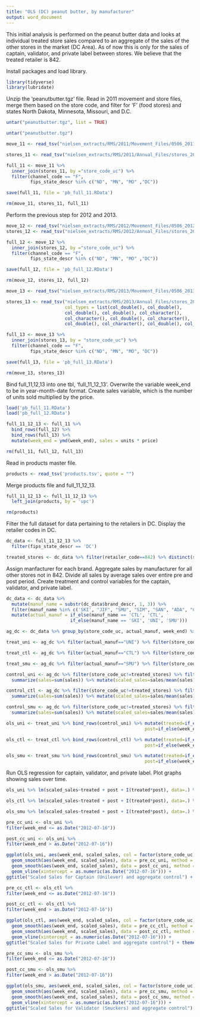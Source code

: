 ---
title: "OLS (DC) peanut butter, by manufacturer"
output: word_document
---
This initial analysis is performed on the peanut butter data and looks at individual treated store sales compared to
an aggregate of the sales of the other stores in the market (DC Area). As of now this is only for the sales of 
captain, validator, and private label between stores. We believe that the treated retailer is 842. 

Install packages and load library.

```{r, results = 'hide'}
library(tidyverse)
library(lubridate)
```

Unzip the 'peanutbutter.tgz' file. Read in 2011 movement and store files, merge them based
on the store code, and filter for 'F' (food stores) and states North Dakota, Minnesota,
Missouri, and D.C.

```{r, results = 'hide'}
untar("peanutbutter.tgz", list = TRUE)

untar("peanutbutter.tgz")

move_11 <- read_tsv("nielsen_extracts/RMS/2011/Movement_Files/0506_2011/1421_2011.tsv")

stores_11 <- read_tsv("nielsen_extracts/RMS/2011/Annual_Files/stores_2011.tsv")

full_11 <- move_11 %>%
  inner_join(stores_11, by ="store_code_uc") %>% 
  filter(channel_code == "F", 
         fips_state_descr %in% c("ND", "MN", "MO" ,"DC"))

save(full_11, file = 'pb_full_11.RData')

rm(move_11, stores_11, full_11)
```

Perform the previous step for 2012 and 2013.

```{r, results = 'hide'}
move_12 <- read_tsv("nielsen_extracts/RMS/2012/Movement_Files/0506_2012/1421_2012.tsv")
stores_12 <- read_tsv("nielsen_extracts/RMS/2012/Annual_Files/stores_2012.tsv")

full_12 <- move_12 %>%
  inner_join(stores_12, by ="store_code_uc") %>% 
  filter(channel_code == "F",
         fips_state_descr %in% c("ND", "MN", "MO" ,"DC"))

save(full_12, file = 'pb_full_12.RData')

rm(move_12, stores_12, full_12)

move_13 <- read_tsv("nielsen_extracts/RMS/2013/Movement_Files/0506_2013/1421_2013.tsv")

stores_13 <- read_tsv("nielsen_extracts/RMS/2013/Annual_Files/stores_2013.tsv", 
                      col_types = list(col_double(), col_double(),
                      col_double(), col_double(), col_character(),
                      col_character(), col_double(), col_character(), 
                      col_double(), col_character(), col_double(), col_character()))

full_13 <- move_13 %>%
  inner_join(stores_13, by = "store_code_uc") %>%
  filter(channel_code == "F",
         fips_state_descr %in% c("ND", "MN", "MO", "DC"))

save(full_13, file = 'pb_full_13.RData')

rm(move_13, stores_13)
```

Bind full_11,12,13 into one tbl, 'full_11_12_13'. Overwrite the variable week_end to be in
year-month-date format. Create sales variable, which is the number of units sold multiplied
by the price.

```{r, results = 'hide'}
load('pb_full_11.RData')
load('pb_full_12.RData')

full_11_12_13 <- full_11 %>%
  bind_rows(full_12) %>%
  bind_rows(full_13) %>%
  mutate(week_end = ymd(week_end), sales = units * price)

rm(full_11, full_12, full_13)
```

Read in products master file.

```{r, results = 'hide'}
products <- read_tsv('products.tsv', quote = "")
```

Merge products file and full_11_12_13.

```{r, results = 'hide'}
full_11_12_13 <- full_11_12_13 %>%
  left_join(products, by = 'upc')

rm(products)
```

Filter the full dataset for data pertaining to the retailers in DC. Display the retailer
codes in DC.

```{r}
dc_data <- full_11_12_13 %>%
  filter(fips_state_descr == 'DC')

treated_stores <- dc_data %>% filter(retailer_code==842) %>% distinct(store_code_uc)
```

Assign manfacturer for each brand. Aggregate sales by manufacturer for all other stores not in 842. Divide all sales by average sales over entire pre and post period. Create treatment and control variables for the captain, validator, and private label. 

```{r}
dc_data <- dc_data %>%
  mutate(manuf_name = substr(dc_data$brand_descr, 1, 3)) %>%
  filter(manuf_name %in% c('SKI', "JIF", "SMU", "SIM", "SAN", "ADA", "CTL")) %>%
  mutate(actual_manuf = if_else(manuf_name == 'CTL', 'CTL',
                        if_else(manuf_name == 'SKI', 'UNI', 'SMU')))

ag_dc <- dc_data %>% group_by(store_code_uc, actual_manuf, week_end) %>% summarize(sales=sum(sales)) 

treat_uni <- ag_dc %>% filter(actual_manuf=="UNI") %>% filter(store_code_uc==treated_stores) %>% mutate(scaled_sales=sales/mean(sales))

treat_ctl <- ag_dc %>% filter(actual_manuf=="CTL") %>% filter(store_code_uc==treated_stores) %>% mutate(scaled_sales=sales/mean(sales))

treat_smu <- ag_dc %>% filter(actual_manuf=="SMU") %>% filter(store_code_uc==treated_stores) %>% mutate(scaled_sales=sales/mean(sales))

control_uni <- ag_dc %>% filter(store_code_uc!=treated_stores) %>% filter(actual_manuf=="UNI") %>% group_by(week_end) %>%
  summarize(sales=sum(sales)) %>% mutate(scaled_sales=sales/mean(sales), store_code_uc=00000)

control_ctl <- ag_dc %>% filter(store_code_uc!=treated_stores) %>% filter(actual_manuf=="CTL") %>% group_by(week_end) %>%
  summarize(sales=sum(sales)) %>% mutate(scaled_sales=sales/mean(sales), store_code_uc=00000)

control_smu <- ag_dc %>% filter(store_code_uc!=treated_stores) %>% filter(actual_manuf=="SMU") %>% group_by(week_end) %>%
  summarize(sales=sum(sales)) %>% mutate(scaled_sales=sales/mean(sales), store_code_uc=00000)

ols_uni <- treat_uni %>% bind_rows(control_uni) %>% mutate(treated=if_else(store_code_uc==treated_stores, 1, 0),
                                                    post=if_else(week_end > "2012-07-16", 1, 0))

ols_ctl <- treat_ctl %>% bind_rows(control_ctl) %>% mutate(treated=if_else(store_code_uc==treated_stores, 1, 0),
                                                    post=if_else(week_end > "2012-07-16", 1, 0))

ols_smu <- treat_smu %>% bind_rows(control_smu) %>% mutate(treated=if_else(store_code_uc==treated_stores, 1, 0),
                                                    post=if_else(week_end > "2012-07-16", 1, 0))

```

Run OLS regression for captain, validator, and private label. Plot graphs showing sales over time. 

```{r fig.height=7, fig.width=6}

ols_uni %>% lm(scaled_sales~treated + post + I(treated*post), data=.) %>% summary()

ols_ctl %>% lm(scaled_sales~treated + post + I(treated*post), data=.) %>% summary()

ols_smu %>% lm(scaled_sales~treated + post + I(treated*post), data=.) %>% summary()

pre_cc_uni <- ols_uni %>% 
filter(week_end <= as.Date("2012-07-16")) 

post_cc_uni <- ols_uni %>% 
filter(week_end > as.Date("2012-07-16")) 

ggplot(ols_uni, aes(week_end, scaled_sales, col = factor(store_code_uc))) + geom_line() + 
  geom_smooth(aes(week_end, scaled_sales), data = pre_cc_uni, method = 'lm', se = FALSE) + 
  geom_smooth(aes(week_end, scaled_sales), data = post_cc_uni, method = 'lm', se = FALSE) + 
  geom_vline(xintercept = as.numeric(as.Date("2012-07-16"))) + 
ggtitle("Scaled Sales for Captain (Unilever) and aggregate control") + theme(legend.position="bottom")

pre_cc_ctl <- ols_ctl %>% 
filter(week_end <= as.Date("2012-07-16")) 

post_cc_ctl <- ols_ctl %>% 
filter(week_end > as.Date("2012-07-16")) 

ggplot(ols_ctl, aes(week_end, scaled_sales, col = factor(store_code_uc))) + geom_line() + 
  geom_smooth(aes(week_end, scaled_sales), data = pre_cc_ctl, method = 'lm', se = FALSE) + 
  geom_smooth(aes(week_end, scaled_sales), data = post_cc_ctl, method = 'lm', se = FALSE) + 
  geom_vline(xintercept = as.numeric(as.Date("2012-07-16"))) + 
ggtitle("Scaled Sales for Private Label and aggregate control") + theme(legend.position="bottom")

pre_cc_smu <- ols_smu %>% 
filter(week_end <= as.Date("2012-07-16")) 

post_cc_smu <- ols_smu %>% 
filter(week_end > as.Date("2012-07-16")) 

ggplot(ols_smu, aes(week_end, scaled_sales, col = factor(store_code_uc))) + geom_line() + 
  geom_smooth(aes(week_end, scaled_sales), data = pre_cc_smu, method = 'lm', se = FALSE) + 
  geom_smooth(aes(week_end, scaled_sales), data = post_cc_smu, method = 'lm', se = FALSE) + 
  geom_vline(xintercept = as.numeric(as.Date("2012-07-16"))) + 
ggtitle("Scaled Sales for Validator (Smuckers) and aggregate control") + theme(legend.position="bottom") 

```










